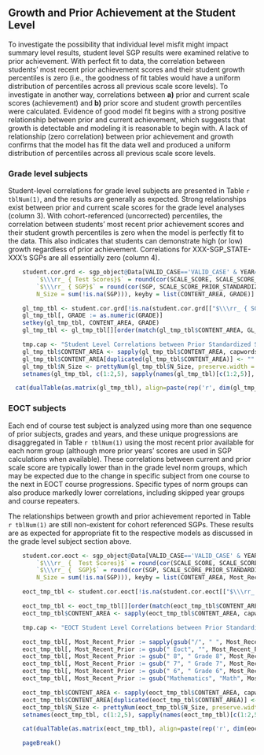 ## Growth and Prior Achievement at the Student Level

To investigate the possibility that individual level misfit might impact summary level results, student level SGP results were examined relative to prior achievement.  With perfect fit to data, the correlation between students' most recent prior achievement scores and their student growth percentiles is zero (i.e., the goodness of fit tables would have a uniform distribution of percentiles across all previous scale score levels).  To investigate in another way, correlations between **a)** prior and current scale scores (achievement) and **b)** prior score and student growth percentiles were calculated.  Evidence of good model fit begins with a strong positive relationship between prior and current achievement, which suggests that growth is detectable and modeling it is reasonable to begin with.  A lack of relationship (zero correlation) between prior achievement and growth confirms that the model has fit the data well and produced a uniform distribution of percentiles across all previous scale score levels.

### Grade level subjects
Student-level correlations for grade level subjects are presented in Table `r tblNum(1)`, and the results are generally as expected.  Strong relationships exist between prior and current scale scores for the grade level analyses (column 3).  With cohort-referenced (uncorrected) percentiles, the correlation between students' most recent prior achievement scores and their student growth percentiles is zero when the model is perfectly fit to the data.  This also indicates that students can demonstrate high (or low) growth regardless of prior achievement.  Correlations for XXX-SGP_STATE-XXX's SGPs are all essentially zero (column 4).

```r
	student.cor.grd <- sgp_object@Data[VALID_CASE=='VALID_CASE' & YEAR==year & CONTENT_AREA %in% GL_subjects][, list(
		`$\\\rr_ { Test Scores}$` = round(cor(SCALE_SCORE, SCALE_SCORE_PRIOR_STANDARDIZED, use='pairwise.complete'), 2),
		`$\\\rr_ { SGP}$` = round(cor(SGP, SCALE_SCORE_PRIOR_STANDARDIZED, use='pairwise.complete'), 2),
		N_Size = sum(!is.na(SGP))), keyby = list(CONTENT_AREA, GRADE)]

	gl_tmp_tbl <- student.cor.grd[!is.na(student.cor.grd[["$\\\rr_ { SGP}$"]])]
	gl_tmp_tbl[, GRADE := as.numeric(GRADE)]
	setkey(gl_tmp_tbl, CONTENT_AREA, GRADE)
	gl_tmp_tbl <- gl_tmp_tbl[][order(match(gl_tmp_tbl$CONTENT_AREA, GL_subjects))]

	tmp.cap <- "Student Level Correlations between Prior Standardized Scale Score and 1) Current Scale Score and 2) SGP."
	gl_tmp_tbl$CONTENT_AREA <- sapply(gl_tmp_tbl$CONTENT_AREA, capwords, USE.NAMES=FALSE)
	gl_tmp_tbl$CONTENT_AREA[duplicated(gl_tmp_tbl$CONTENT_AREA)] <- ""
	gl_tmp_tbl$N_Size <- prettyNum(gl_tmp_tbl$N_Size, preserve.width = "individual", big.mark=',')
	setnames(gl_tmp_tbl, c(1:2,5), sapply(names(gl_tmp_tbl)[c(1:2,5)], capwords))

  cat(dualTable(as.matrix(gl_tmp_tbl), align=paste(rep('r', dim(gl_tmp_tbl)[2]), collapse=''), caption = tmp.cap))
```

### EOCT subjects

Each end of course test subject is analyzed using more than one sequence of prior subjects, grades and years, and these unique progressions are disaggregated in Table `r tblNum(1)` using the most recent prior available for each norm group (although more prior years' scores are used in SGP calculations when available).  These correlations between current and prior scale score are typically lower than in the grade level norm groups, which may be expected due to the change in specific subject from one course to the next in EOCT course progressions.  Specific types of norm groups can also produce markedly lower correlations, including skipped year groups and course repeaters.

The relationships between growth and prior achievement reported in Table `r tblNum(1)` are still non-existent for cohort referenced SGPs.  These results are as expected for appropriate fit to the respective models as discussed in the grade level subject section above.

```r
	student.cor.eoct <- sgp_object@Data[VALID_CASE=='VALID_CASE' & YEAR==year & CONTENT_AREA %in% EOCT_subjects][, list(
		`$\\\rr_ {  Test Scores}$` = round(cor(SCALE_SCORE, SCALE_SCORE_PRIOR_STANDARDIZED, use='pairwise.complete'), 2),
		`$\\\rr_ {  SGP}$` = round(cor(SGP, SCALE_SCORE_PRIOR_STANDARDIZED, use='pairwise.complete'), 2),
		N_Size = sum(!is.na(SGP))), keyby = list(CONTENT_AREA, Most_Recent_Prior)]

	eoct_tmp_tbl <- student.cor.eoct[!is.na(student.cor.eoct[["$\\\rr_ {  SGP}$"]])] # & CONTENT_AREA %in% c("GRADE_9_LIT", "AMERICAN_LIT") # Don't need to break up into two tables in 2017

	eoct_tmp_tbl <- eoct_tmp_tbl[][order(match(eoct_tmp_tbl$CONTENT_AREA, EOC_subjects))]
	eoct_tmp_tbl$CONTENT_AREA <- sapply(eoct_tmp_tbl$CONTENT_AREA, capwords, USE.NAMES=FALSE)

	tmp.cap <- "EOCT Student Level Correlations between Prior Standardized Scale Score and 1) Current Scale Score and 2) SGP - Disaggregated by Norm Group."

	eoct_tmp_tbl[, Most_Recent_Prior := sapply(gsub("/", " ", Most_Recent_Prior), capwords)]
	eoct_tmp_tbl[, Most_Recent_Prior := gsub(" Eoct", "", Most_Recent_Prior)]
	eoct_tmp_tbl[, Most_Recent_Prior := gsub(" 8", " Grade 8", Most_Recent_Prior)]
	eoct_tmp_tbl[, Most_Recent_Prior := gsub(" 7", " Grade 7", Most_Recent_Prior)]
	eoct_tmp_tbl[, Most_Recent_Prior := gsub(" 6", " Grade 6", Most_Recent_Prior)]
	eoct_tmp_tbl[, Most_Recent_Prior := gsub("Mathematics", "Math", Most_Recent_Prior)]

	eoct_tmp_tbl$CONTENT_AREA <- sapply(eoct_tmp_tbl$CONTENT_AREA, capwords, USE.NAMES=FALSE)
	eoct_tmp_tbl$CONTENT_AREA[duplicated(eoct_tmp_tbl$CONTENT_AREA)] <- ""
	eoct_tmp_tbl$N_Size <- prettyNum(eoct_tmp_tbl$N_Size, preserve.width = "individual", big.mark=',')
	setnames(eoct_tmp_tbl, c(1:2,5), sapply(names(eoct_tmp_tbl)[c(1:2,5)], capwords))

	cat(dualTable(as.matrix(eoct_tmp_tbl), align=paste(rep('r', dim(eoct_tmp_tbl)[2]), collapse=''), caption = tmp.cap))

	pageBreak()
```
